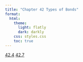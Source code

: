 ```yaml
---
title: "Chapter 42 Types of Bonds"
format:
  html:
    theme:
      light: flatly
      dark: darkly
    css: styles.css
    toc: true
---
```


[42.4](./42.4.qmd)
[42.7](./42.7.qmd)
